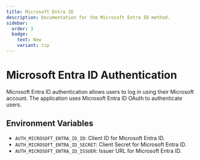 ```yaml
---
title: Microsoft Entra ID
description: Documentation for the Microsoft Entra ID method.
sidebar:
  order: 3
  badge:
    text: New
    variant: tip
---
```


# Microsoft Entra ID Authentication

Microsoft Entra ID authentication allows users to log in using their Microsoft account. The application uses Microsoft Entra ID OAuth to authenticate users.

## Environment Variables

- `AUTH_MICROSOFT_ENTRA_ID_ID`: Client ID for Microsoft Entra ID.
- `AUTH_MICROSOFT_ENTRA_ID_SECRET`: Client Secret for Microsoft Entra ID.
- `AUTH_MICROSOFT_ENTRA_ID_ISSUER`: Issuer URL for Microsoft Entra ID.
